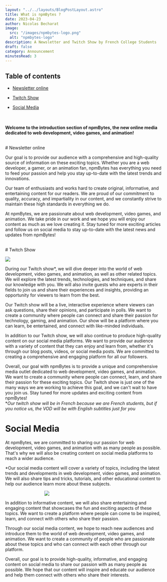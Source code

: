 ```yaml
---
layout: "../../layouts/BlogPostLayout.astro"
title: What is npmBytes ? 
date: 2023-04-23
author: Nicolas Becharat
image:
  src: "/images/npmbytes-logo.png"
  alt: "npmbytes-logo"
description: A Newsletter and Twitch Show by French College Students
draft: false
category: Announcement
minutesRead: 3 
---
```

## Table of contents

*   [Newsletter online](#newsletter-online)

*   [Twitch Show](#twitch-show)

*   [Social Media](#social-media)



<br/><br/>**Welcome to the introduction section of npmBytes, the new online media dedicated to web development, video games, and animation!** 



<br/>
# Newsletter online


Our goal is to provide our audience with a comprehensive and high-quality source of information on these exciting topics. Whether you are a web developer, a gamer, or an animation fan, npmBytes has everything you need to feed your passion and help you stay up-to-date with the latest trends and innovations.

Our team of enthusiasts and works hard to create original, informative, and entertaining content for our readers. We are proud of our commitment to quality, accuracy, and impartiality in our content, and we constantly strive to maintain these high standards in everything we do.

At npmBytes, we are passionate about web development, video games, and animation. We take pride in our work and we hope you will enjoy our content as much as we love creating it. Stay tuned for more exciting articles and follow us on social media to stay up-to-date with the latest news and updates from npmBytes!

<br/>
# Twitch Show

<a href = "https://www.twitch.tv/npmbytes/" target="_blank"><img src="https://lh3.googleusercontent.com/drive-viewer/AFGJ81p2fQRl7j47mhZrSHPF-qGpevkkvci_d4NkXSp7nEsrJd0DpyJcgbyaBVG8GjdTLoNdxhdtLlzYnl9bPSsKxybyzeSK6g=s1600" style="max-width: 100%; height: auto; display: block; margin: 0 auto" /></a>

During our Twitch show*, we will dive deeper into the world of web development, video games, and animation, as well as other related topics. We will explore the latest trends, technologies, and techniques, and share our knowledge with you. We will also invite guests who are experts in their fields to join us and share their experiences and insights, providing an opportunity for viewers to learn from the best.

Our Twitch show will be a live, interactive experience where viewers can ask questions, share their opinions, and participate in polls. We want to create a community where people can connect and share their passion for technology, gaming, and animation. Our show will be a platform where you can learn, be entertained, and connect with like-minded individuals.

In addition to our Twitch show, we will also continue to produce high-quality content on our social media platforms. We want to provide our audience with a variety of content that they can enjoy and learn from, whether it's through our blog posts, videos, or social media posts. We are committed to creating a comprehensive and engaging platform for all our followers.

Overall, our goal with npmBytes is to provide a unique and comprehensive media outlet dedicated to web development, video games, and animation. We want to create a community where people can connect, learn, and share their passion for these exciting topics. Our Twitch show is just one of the many ways we are working to achieve this goal, and we can't wait to have you join us. Stay tuned for more updates and exciting content from npmBytes!
<br/>
**Our twitch show will be in French because we are French students, but if you notice us, the VOD will be with English subtitles just for you*
<br/>
# Social Media 
At npmBytes, we are committed to sharing our passion for web development, video games, and animation with as many people as possible. That's why we will also be creating content on social media platforms to reach a wider audience.

*Our social media content will cover a variety of topics, including the latest trends and developments in web development, video games, and animation. We will also share tips and tricks, tutorials, and other educational content to help our audience learn more about these subjects.


<a href = "https://www.instagram.com/p/Csbb_kwsOwE/?utm_source=ig_web_copy_link&igshid=MzRlODBiNWFlZA==npmbytes/" target="_blank"><img src="https://drive.google.com/uc?id=1FHrgg9KxtHgiCgAUhDNPyy6fVBuS12rF" style="max-width:50% ; height:auto; display: block; margin: 0 auto" /></a>


In addition to informative content, we will also share entertaining and engaging content that showcases the fun and exciting aspects of these topics. We want to create a platform where people can come to be inspired, learn, and connect with others who share their passion.

Through our social media content, we hope to reach new audiences and introduce them to the world of web development, video games, and animation. We want to create a community of people who are passionate about these topics and who can connect with each other through our platform.

Overall, our goal is to provide high-quality, informative, and engaging content on social media to share our passion with as many people as possible. We hope that our content will inspire and educate our audience and help them connect with others who share their interests.

